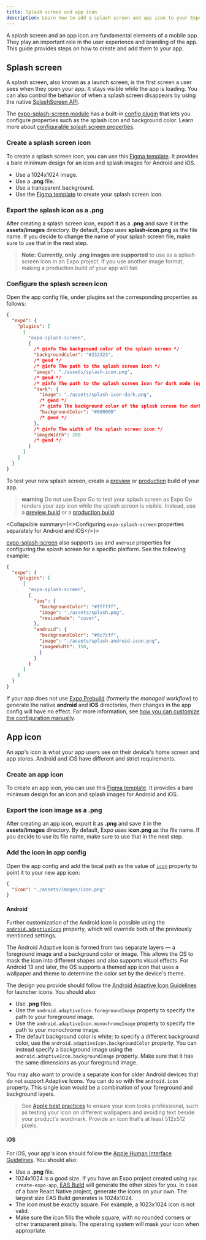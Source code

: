 ```yaml
---
title: Splash screen and app icon
description: Learn how to add a splash screen and app icon to your Expo project.
---
```



A splash screen and an app icon are fundamental elements of a mobile app. They play an important role in the user experience and branding of the app. This guide provides steps on how to create and add them to your app.

<VideoBoxLink
  videoId="3Bsw8a1BJoQ"
  title="Create an App Icon and Splash Screen"
  description="See a detailed walkthrough on how to create an app icon and splash screen for an Expo project."
/>

## Splash screen

A splash screen, also known as a launch screen, is the first screen a user sees when they open your app. It stays visible while the app is loading. You can also control the behavior of when a splash screen disappears by using the native [SplashScreen API](/versions/latest/sdk/splash-screen).

The [expo-splash-screen module](/versions/latest/sdk/splash-screen) has a built-in [config plugin](/config-plugins/introduction) that lets you configure properties such as the splash icon and background color. Learn more about [configurable splash screen properties](/versions/latest/sdk/splash-screen/#configurable-properties).

<Step label="1">

### Create a splash screen icon

To create a splash screen icon, you can use this [Figma template](https://www.figma.com/community/file/1466490409418563617). It provides a bare minimum design for an icon and splash images for Android and iOS.

<Collapsible summary="Splash screen icon recommendations">

- Use a 1024x1024 image.
- Use a **.png** file.
- Use a transparent background.
- Use the [Figma template](https://www.figma.com/community/file/1466490409418563617) to create your splash screen icon.

</Collapsible>

</Step>

<Step label="2">

### Export the splash icon as a .png

After creating a splash screen icon, export it as a **.png** and save it in the **assets/images** directory. By default, Expo uses **splash-icon.png** as the file name. If you decide to change the name of your splash screen file, make sure to use that in the next step.

> **Note:** **Currently, only .png images are supported** to use as a splash screen icon in an Expo project. If you use another image format, making a production build of your app will fail.

</Step>

<Step label="3">

### Configure the splash screen icon

Open the app config file, under plugins set the corresponding properties as follows:

```json app.json
{
  "expo": {
    "plugins": [
      [
        "expo-splash-screen",
        {
          /* @info The background color of the splash screen */
          "backgroundColor": "#232323",
          /* @end */
          /* @info The path to the splash screen icon */
          "image": "./assets/splash-icon.png",
          /* @end */
          /* @info The path to the splash screen icon for dark mode (optional) */
          "dark": {
            "image": "./assets/splash-icon-dark.png",
            /* @end */
            /* @info The background color of the splash screen for dark mode */
            "backgroundColor": "#000000"
            /* @end */
          },
          /* @info The width of the splash screen icon */
          "imageWidth": 200
          /* @end */
        }
      ]
    ]
  }
}
```

To test your new splash screen, create a [preview](/build/eas-json/#preview-builds) or [production](/build/eas-json/#production-builds) build of your app.

> **warning** Do not use Expo Go to test your splash screen as Expo Go renders your app icon while the splash screen is visible. Instead, use a [preview build](/build/eas-json/#preview-builds) or a [production build](/build/eas-json/#production-builds).

</Step>

<Collapsible summary={<>Configuring <CODE>expo-splash-screen</CODE> properties separately for Android and iOS</>}>

[expo-splash-screen](/versions/latest/sdk/splash-screen) also supports `ios` and `android` properties for configuring the splash screen for a specific platform. See the following example:

```json app.json
{
  "expo": {
    "plugins": [
      [
        "expo-splash-screen",
        {
          "ios": {
            "backgroundColor": "#ffffff",
            "image": "./assets/splash.png",
            "resizeMode": "cover",
          },
          "android": {
            "backgroundColor": "#0c7cff",
            "image": "./assets/splash-android-icon.png",
            "imageWidth": 150,
            }
          }
        }
      ]
    ]
  }
}
```

</Collapsible>

<Collapsible summary="Not using prebuild?">

If your app does not use [Expo Prebuild](/workflow/prebuild) (formerly the _managed workflow_) to generate the native **android** and **iOS** directories, then changes in the app config will have no effect. For more information, see [how you can customize the configuration manually](https://github.com/expo/expo/tree/main/packages/expo-splash-screen#-installation-in-bare-react-native-projects).

</Collapsible>

## App icon

An app's icon is what your app users see on their device's home screen and app stores. Android and iOS have different and strict requirements.

<Step label="1">

### Create an app icon

To create an app icon, you can use this [Figma template](https://www.figma.com/community/file/1155362909441341285). It provides a bare minimum design for an icon and splash images for Android and iOS.

</Step>

<Step label="2">

### Export the icon image as a .png

After creating an app icon, export it as **.png** and save it in the **assets/images** directory. By default, Expo uses **icon.png** as the file name. If you decide to use its file name, make sure to use that in the next step.

</Step>

<Step label="3">

### Add the icon in app config

Open the app config and add the local path as the value of [`icon`](/versions/latest/config/app/#icon) property to point it to your new app icon:

```json app.json
{
  "icon": "./assets/images/icon.png"
}
```

<Collapsible summary="Custom configuration tips for Android and iOS">

#### Android

Further customization of the Android icon is possible using the [`android.adaptiveIcon`](/versions/latest/config/app/#adaptiveicon) property, which will override both of the previously mentioned settings.

The Android Adaptive Icon is formed from two separate layers &mdash; a foreground image and a background color or image. This allows the OS to mask the icon into different shapes and also supports visual effects. For Android 13 and later, the OS supports a themed app icon that uses a wallpaper and theme to determine the color set by the device's theme.

The design you provide should follow the [Android Adaptive Icon Guidelines](https://developer.android.com/develop/ui/views/launch/icon_design_adaptive) for launcher icons. You should also:

- Use **.png** files.
- Use the `android.adaptiveIcon.foregroundImage` property to specify the path to your foreground image.
- Use the `android.adaptiveIcon.monochromeImage` property to specify the path to your monochrome image.
- The default background color is white; to specify a different background color, use the `android.adaptiveIcon.backgroundColor` property. You can instead specify a background image using the `android.adaptiveIcon.backgroundImage` property. Make sure that it has the same dimensions as your foreground image.

You may also want to provide a separate icon for older Android devices that do not support Adaptive Icons. You can do so with the `android.icon` property. This single icon would be a combination of your foreground and background layers.

> See [Apple best practices](https://developer.apple.com/design/human-interface-guidelines/app-icons/#Best-practices) to ensure your icon looks professional, such as testing your icon on different wallpapers and avoiding text beside your product's wordmark. Provide an icon that's at least 512x512 pixels.

#### iOS

For iOS, your app's icon should follow the [Apple Human Interface Guidelines](https://developer.apple.com/design/human-interface-guidelines/app-icons/). You should also:

- Use a **.png** file.
- 1024x1024 is a good size. If you have an Expo project created using `npx create-expo-app`, [EAS Build](/build/setup/) will generate the other sizes for you. In case of a bare React Native project, generate the icons on your own. The largest size EAS Build generates is 1024x1024.
- The icon must be exactly square. For example, a 1023x1024 icon is not valid.
- Make sure the icon fills the whole square, with no rounded corners or other transparent pixels. The operating system will mask your icon when appropriate.

</Collapsible>

</Step>
